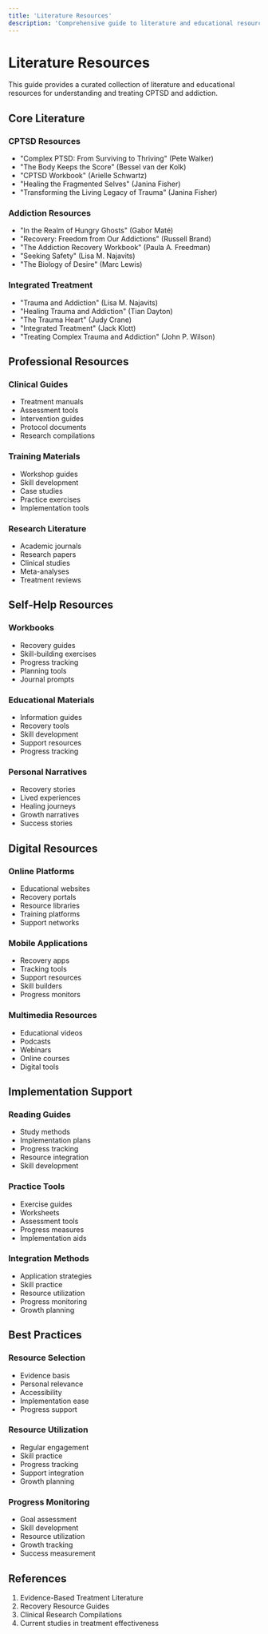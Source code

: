 ```yaml
---
title: 'Literature Resources'
description: 'Comprehensive guide to literature and educational resources'
---
```


# Literature Resources

This guide provides a curated collection of literature and educational resources for understanding and treating CPTSD and addiction.

## Core Literature

### CPTSD Resources
- "Complex PTSD: From Surviving to Thriving" (Pete Walker)
- "The Body Keeps the Score" (Bessel van der Kolk)
- "CPTSD Workbook" (Arielle Schwartz)
- "Healing the Fragmented Selves" (Janina Fisher)
- "Transforming the Living Legacy of Trauma" (Janina Fisher)

### Addiction Resources
- "In the Realm of Hungry Ghosts" (Gabor Maté)
- "Recovery: Freedom from Our Addictions" (Russell Brand)
- "The Addiction Recovery Workbook" (Paula A. Freedman)
- "Seeking Safety" (Lisa M. Najavits)
- "The Biology of Desire" (Marc Lewis)

### Integrated Treatment
- "Trauma and Addiction" (Lisa M. Najavits)
- "Healing Trauma and Addiction" (Tian Dayton)
- "The Trauma Heart" (Judy Crane)
- "Integrated Treatment" (Jack Klott)
- "Treating Complex Trauma and Addiction" (John P. Wilson)

## Professional Resources

### Clinical Guides
- Treatment manuals
- Assessment tools
- Intervention guides
- Protocol documents
- Research compilations

### Training Materials
- Workshop guides
- Skill development
- Case studies
- Practice exercises
- Implementation tools

### Research Literature
- Academic journals
- Research papers
- Clinical studies
- Meta-analyses
- Treatment reviews

## Self-Help Resources

### Workbooks
- Recovery guides
- Skill-building exercises
- Progress tracking
- Planning tools
- Journal prompts

### Educational Materials
- Information guides
- Recovery tools
- Skill development
- Support resources
- Progress tracking

### Personal Narratives
- Recovery stories
- Lived experiences
- Healing journeys
- Growth narratives
- Success stories

## Digital Resources

### Online Platforms
- Educational websites
- Recovery portals
- Resource libraries
- Training platforms
- Support networks

### Mobile Applications
- Recovery apps
- Tracking tools
- Support resources
- Skill builders
- Progress monitors

### Multimedia Resources
- Educational videos
- Podcasts
- Webinars
- Online courses
- Digital tools

## Implementation Support

### Reading Guides
- Study methods
- Implementation plans
- Progress tracking
- Resource integration
- Skill development

### Practice Tools
- Exercise guides
- Worksheets
- Assessment tools
- Progress measures
- Implementation aids

### Integration Methods
- Application strategies
- Skill practice
- Resource utilization
- Progress monitoring
- Growth planning

## Best Practices

### Resource Selection
- Evidence basis
- Personal relevance
- Accessibility
- Implementation ease
- Progress support

### Resource Utilization
- Regular engagement
- Skill practice
- Progress tracking
- Support integration
- Growth planning

### Progress Monitoring
- Goal assessment
- Skill development
- Resource utilization
- Growth tracking
- Success measurement

## References

1. Evidence-Based Treatment Literature
2. Recovery Resource Guides
3. Clinical Research Compilations
4. Current studies in treatment effectiveness 
